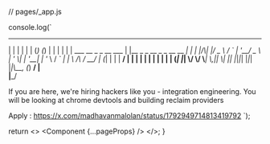 // pages/_app.js

  console.log(`
 _    _                              _     _      _             _ 
| |  | |                            | |   (_)    (_)           | |
| |  | | ___      __ _ _ __ ___     | |__  _ _ __ _ _ __   __ _| |
| |/\\| |/ _ \\    / _\` | '__/ _ \\    | '_ \\| | '__| | '_ \\ / _\` | |
\\  /\\  /  __/   | (_| | | |  __/    | | | | | |  | | | | | (_| |_|
 \\/  \\/ \\___|    \\__,_|_|  \\___|    |_| |_|_|_|  |_|_| |_|\\__, (_)
                                                           __/ |  
                                                           |___/   

If you are here, we're hiring hackers like you - integration engineering. 
You will be looking at chrome devtools and building reclaim providers

Apply :
https://x.com/madhavanmalolan/status/1792949714813419792
  `);

  return <> 
   <Component {...pageProps} /> </>;
}

